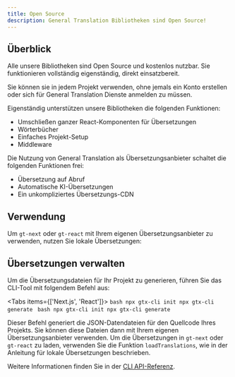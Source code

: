 ```yaml
---
title: Open Source
description: General Translation Bibliotheken sind Open Source!
---
```



## Überblick

Alle unsere Bibliotheken sind Open Source und kostenlos nutzbar. Sie funktionieren vollständig eigenständig, direkt einsatzbereit.

Sie können sie in jedem Projekt verwenden, ohne jemals ein Konto erstellen oder sich für General Translation Dienste anmelden zu müssen.

Eigenständig unterstützen unsere Bibliotheken die folgenden Funktionen:

- Umschließen ganzer React-Komponenten für Übersetzungen
- Wörterbücher
- Einfaches Projekt-Setup
- Middleware

Die Nutzung von General Translation als Übersetzungsanbieter schaltet die folgenden Funktionen frei:

- Übersetzung auf Abruf
- Automatische KI-Übersetzungen
- Ein unkompliziertes Übersetzungs-CDN

## Verwendung

Um `gt-next` oder `gt-react` mit Ihrem eigenen Übersetzungsanbieter zu verwenden, nutzen Sie lokale Übersetzungen:

<Cards>
  <Card
    title="Next.js"
    href="/docs/next/reference/local-tx"
  />
  <Card
    title="React"
    href="/docs/react/reference/local-tx"
  />
</Cards>

## Übersetzungen verwalten

Um die Übersetzungsdateien für Ihr Projekt zu generieren, führen Sie das CLI-Tool mit folgendem Befehl aus:

<Tabs items={['Next.js', 'React']}>
  <Tab value="Next.js">
    ```bash
    npx gtx-cli init
    npx gtx-cli generate
    ```
  </Tab>
  <Tab value="React">
    ```bash
    npx gtx-cli init
    npx gtx-cli generate
    ```
  </Tab>
</Tabs>

Dieser Befehl generiert die JSON-Datendateien für den Quellcode Ihres Projekts. 
Sie können diese Dateien dann mit Ihrem eigenen Übersetzungsanbieter verwenden.
Um die Übersetzungen in `gt-next` oder `gt-react` zu laden, verwenden Sie die Funktion `loadTranslations`, wie in
der Anleitung für lokale Übersetzungen beschrieben.

Weitere Informationen finden Sie in der [CLI API-Referenz](/docs/cli/generate).
